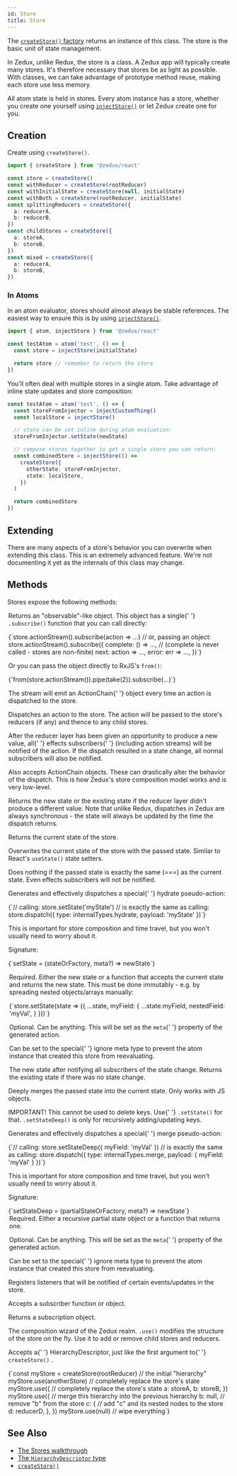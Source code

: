 ```yaml
---
id: Store
title: Store
---
```



The [`createStore()` factory](../factories/createStore) returns an instance of this class. The store is the basic unit of state management.

In Zedux, unlike Redux, the store is a class. A Zedux app will typically create many stores. It's therefore necessary that stores be as light as possible. With classes, we can take advantage of prototype method reuse, making each store use less memory.

All atom state is held in stores. Every atom instance has a store, whether you create one yourself using [`injectStore()`](../injectors/injectStore) or let Zedux create one for you.

## Creation

Create using `createStore()`.

```ts
import { createStore } from '@zedux/react'

const store = createStore()
const withReducer = createStore(rootReducer)
const withInitialState = createStore(null, initialState)
const withBoth = createStore(rootReducer, initialState)
const splittingReducers = createStore({
  a: reducerA,
  b: reducerB,
})
const childStores = createStore({
  a: storeA,
  b: storeB,
})
const mixed = createStore({
  a: reducerA,
  b: storeB,
})
```

### In Atoms

In an atom evaluator, stores should almost always be stable references. The easiest way to ensure this is by using [`injectStore()`](../injectors/injectStore).

```ts
import { atom, injectStore } from '@zedux/react'

const testAtom = atom('test', () => {
  const store = injectStore(initialState)

  return store // remember to return the store
})
```

You'll often deal with multiple stores in a single atom. Take advantage of inline state updates and store composition:

```ts
const testAtom = atom('test', () => {
  const storeFromInjector = injectCustomThing()
  const localStore = injectStore()

  // state can be set inline during atom evaluation:
  storeFromInjector.setState(newState)

  // compose stores together to get a single store you can return:
  const combinedStore = injectStore(() =>
    createStore({
      otherState: storeFromInjector,
      state: localStore,
    })
  )

  return combinedStore
})
```

## Extending

There are many aspects of a store's behavior you can overwrite when extending this class. This is an extremely advanced feature. We're not documenting it yet as the internals of this class may change.

## Methods

Stores expose the following methods:

<Legend>
  <Item name="actionStream">
    <p>
      Returns an "observable"-like object. This object has a single{' '}
      <code>.subscribe()</code> function that you can call directly:
    </p>
    <Ts>{`store.actionStream().subscribe(action => ...)
// or, passing an object:
store.actionStream().subscribe({
  complete: () => ..., // (complete is never called - stores are non-finite)
  next: action => ...,
  error: err => ...,
})`}</Ts>
    <p>
      Or you can pass the object directly to RxJS's <code>from()</code>:
    </p>
    <Ts>{`from(store.actionStream()).pipe(take(2)).subscribe(...)`}</Ts>
    <p>
      The stream will emit an <Link to="../types/ActionChain">ActionChain</Link>{' '}
      object every time an action is dispatched to the store.
    </p>
  </Item>
  <Item name="dispatch">
    <p>
      Dispatches an <Link to="../types/Action">action</Link> to the store. The
      action will be passed to the store's reducers (if any) and thence to any
      child stores.
    </p>
    <p>
      After the reducer layer has been given an opportunity to produce a new
      value, all{' '}
      <Link to="../types/Subscriber#effects">effects subscribers</Link>{' '}
      (including action streams) will be notified of the action. If the dispatch
      resulted in a state change, all normal subscribers will also be notified.
    </p>
    <p>
      Also accepts <Link to="../types/ActionChain">ActionChain objects</Link>.
      These can drastically alter the behavior of the dispatch. This is how
      Zedux's store composition model works and is very low-level.
    </p>
    <p>
      Returns the new state or the existing state if the reducer layer didn't
      produce a different value. Note that unlike Redux, dispatches in Zedux are
      always synchronous - the state will always be updated by the time the
      dispatch returns.
    </p>
  </Item>
  <Item name="getState">
    <p>Returns the current state of the store.</p>
  </Item>
  <Item name="setState">
    <p>
      Overwrites the current state of the store with the passed state. Similar
      to React's <code>useState()</code> state setters.
    </p>
    <p>
      Does nothing if the passed state is exactly the same (===) as the current
      state. Even effects subscribers will not be notified.
    </p>
    <p>
      Generates and effectively dispatches a special{' '}
      <Link to="../utils/internalTypes#hydrate">hydrate</Link> pseudo-action:
    </p>
    <Ts>{`// calling:
store.setState('myState')
// is exactly the same as calling:
store.dispatch({ type: internalTypes.hydrate, payload: 'myState' })`}</Ts>
    <p>
      This is important for store composition and time travel, but you won't
      usually need to worry about it.
    </p>
    <p>Signature:</p>
    <Ts>{`setState = (stateOrFactory, meta?) => newState`}</Ts>
    <Legend>
      <Item name="stateOrFactory">
        <p>
          Required. Either the new state or a function that accepts the current
          state and returns the new state. This must be done immutably - e.g. by
          spreading nested objects/arrays manually:
        </p>
        <Ts>{`store.setState(state => ({
  ...state,
  myField: {
    ...state.myField,
    nestedField: 'myVal',
  }
}))`}</Ts>
      </Item>
      <Item name="meta">
        <p>
          Optional. Can be anything. This will be set as the <code>meta</code>{' '}
          property of the generated action.
        </p>
        <p>
          Can be set to the special{' '}
          <Link to="../utils/internalTypes#ignore">ignore</Link> meta type to
          prevent the atom instance that created this store from reevaluating.
        </p>
      </Item>
      <Item name="Returns">
        The new state after notifying all subscribers of the state change.
        Returns the existing state if there was no state change.
      </Item>
    </Legend>
  </Item>
  <Item name="setStateDeep">
    <p>
      Deeply merges the passed state into the current state. Only works with JS
      objects.
    </p>
    <p>
      IMPORTANT! This cannot be used to delete keys. Use{' '}
      <code>.setState()</code> for that. <code>.setStateDeep()</code> is only
      for recursively adding/updating keys.
    </p>
    <p>
      Generates and effectively dispatches a special{' '}
      <Link to="../utils/internalTypes#merge">merge</Link> pseudo-action:
    </p>
    <Ts>{`// calling:
store.setStateDeep({ myField: 'myVal' })
// is exactly the same as calling:
store.dispatch({
  type: internalTypes.merge,
  payload: { myField: 'myVal' }
})`}</Ts>
    <p>
      This is important for store composition and time travel, but you won't
      usually need to worry about it.
    </p>
    <p>Signature:</p>
    <Ts>{`setStateDeep = (partialStateOrFactory, meta?) => newState`}</Ts>
    <Legend>
      <Item name="partialStateOrFactory">
        Required. Either a recursive partial state object or a function that
        returns one.
      </Item>
      <Item name="meta">
        <p>
          Optional. Can be anything. This will be set as the <code>meta</code>{' '}
          property of the generated action.
        </p>
        <p>
          Can be set to the special{' '}
          <Link to="../utils/internalTypes#ignore">ignore</Link> meta type to
          prevent the atom instance that created this store from reevaluating.
        </p>
      </Item>
    </Legend>
  </Item>
  <Item name="subscribe">
    <p>
      Registers listeners that will be notified of certain events/updates in the
      store.
    </p>
    <p>
      Accepts a <Link to="../types/Subscriber">subscriber</Link> function or
      object.
    </p>
    <p>
      Returns a <Link to="../types/Subscription">subscription</Link> object.
    </p>
  </Item>
  <Item name="use">
    <p>
      The composition wizard of the Zedux realm. <code>.use()</code> modifies
      the structure of the store on the fly. Use it to add or remove child
      stores and reducers.
    </p>
    <p>
      Accepts a{' '}
      <Link to="../types/HierarchyDescriptor">HierarchyDescriptor</Link>, just
      like the first argument to{' '}
      <Link to="../factories/createStore#initialhierarchy">
        <code>createStore()</code>
      </Link>
      .
    </p>
    <Ts>{`const myStore = createStore(rootReducer) // the initial "hierarchy"
myStore.use(anotherStore) // completely replace the store's state
myStore.use({
  // completely replace the store's state
  a: storeA,
  b: storeB,
})
myStore.use({
  // merge this hierarchy into the previous hierarchy
  b: null, // remove "b" from the store
  c: {
    // add "c" and its nested nodes to the store
    d: reducerD,
  },
})
myStore.use(null) // wipe everything`}</Ts>
  </Item>
</Legend>

## See Also

- [The Stores walkthrough](../../walkthrough/stores)
- [The `HierarchyDescriptor` type](../types/HierarchyDescriptor)
- [`createStore()`](../factories/createStore)
